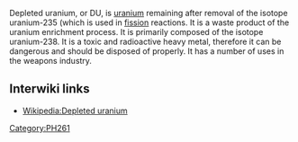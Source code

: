 Depleted uranium, or DU,  is [[uranium]] remaining after removal of the isotope uranium-235 (which is used in [[fission]] reactions. It is a waste product of the uranium enrichment process. It is primarily composed of the isotope uranium-238. It is a toxic and radioactive heavy metal, therefore it can be dangerous and should be disposed of properly.  It has a number of uses in the weapons industry.

== Interwiki links ==

* [[Wikipedia:Depleted uranium]]

[[Category:PH261]]